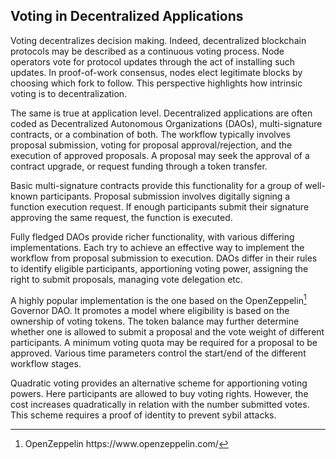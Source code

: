 ## Voting in Decentralized Applications

Voting decentralizes decision making. Indeed, decentralized blockchain protocols may be described as a continuous voting process. Node operators vote for protocol updates through the act of installing such updates. In proof-of-work consensus, nodes elect legitimate blocks by choosing which fork to follow. This perspective highlights how intrinsic voting is to decentralization.

The same is true at application level. Decentralized applications are often coded as Decentralized Autonomous Organizations (DAOs), multi-signature contracts, or a combination of both. The workflow typically involves proposal submission, voting for proposal approval/rejection, and the execution of approved proposals. A proposal may seek the approval of a contract upgrade, or request funding through a token transfer.

Basic multi-signature contracts provide this functionality for a group of well-known participants. Proposal submission involves digitally signing a function execution request. If enough participants submit their signature approving the same request, the function is executed.

Fully fledged DAOs provide richer functionality, with various differing implementations. Each try to achieve an effective way to implement the workflow from proposal submission to execution. DAOs differ in their rules to identify eligible participants, apportioning voting power, assigning the right to submit proposals, managing vote delegation etc.

A highly popular implementation is the one based on the OpenZeppelin[^8] Governor DAO. It promotes a model where eligibility is based on the ownership of voting tokens. The token balance may further determine whether one is allowed to submit a proposal and the vote weight of different participants. A minimum voting quota may be required for a proposal to be approved. Various time parameters control the start/end of the different workflow stages.

Quadratic voting provides an alternative scheme for apportioning voting powers. Here participants are allowed to buy voting rights. However, the cost increases quadratically in relation with the number submitted votes. This scheme requires a proof of identity to prevent sybil attacks.


[^8]: OpenZeppelin https://www.openzeppelin.com/
